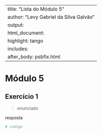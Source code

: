 
---
title: "Lista do Módulo 5"
author: "Levy Gabriel da Silva Galvão"
output: 
  html_document:
    highlight: tango
    includes:
      after_body: psbfix.html
---

# Módulo 5
## Exercício 1
> enunciado

resposta

```r
# codigo
```


